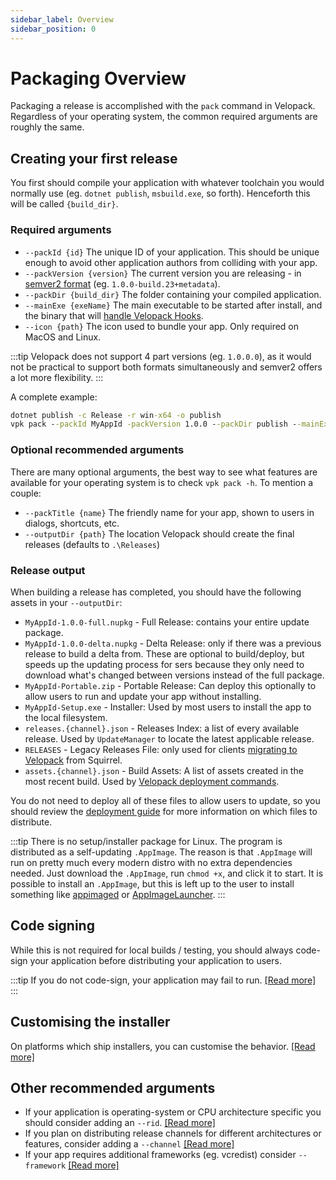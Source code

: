 ```yaml
---
sidebar_label: Overview
sidebar_position: 0
---
```


# Packaging Overview
<AppliesTo all />

Packaging a release is accomplished with the `pack` command in Velopack. Regardless of your operating system, the common required arguments are roughly the same. 

## Creating your first release
You first should compile your application with whatever toolchain you would normally use (eg. `dotnet publish`, `msbuild.exe`, so forth). 
Henceforth this will be called `{build_dir}`.

### Required arguments
- `--packId {id}` The unique ID of your application. This should be unique enough to avoid other application authors from colliding with your app.
- `--packVersion {version}` The current version you are releasing - in [semver2 format](https://semver.org/) (eg. `1.0.0-build.23+metadata`). 
- `--packDir {build_dir}` The folder containing your compiled application.
- `--mainExe {exeName}` The main executable to be started after install, and the binary that will [handle Velopack Hooks](../integrating/overview.mdx).
- `--icon {path}` The icon used to bundle your app. Only required on MacOS and Linux.

:::tip
Velopack does not support 4 part versions (eg. `1.0.0.0`), as it would not be practical to support both formats simultaneously and semver2 offers a lot more flexibility.
:::

A complete example:
```cmd
dotnet publish -c Release -r win-x64 -o publish
vpk pack --packId MyAppId -packVersion 1.0.0 --packDir publish --mainExe MyApp.exe
```

### Optional recommended arguments
There are many optional arguments, the best way to see what features are available for your operating system is to check `vpk pack -h`. To mention a couple:
- `--packTitle {name}` The friendly name for your app, shown to users in dialogs, shortcuts, etc.
- `--outputDir {path}` The location Velopack should create the final releases (defaults to `.\Releases`)

### Release output
When building a release has completed, you should have the following assets in your `--outputDir`:
- `MyAppId-1.0.0-full.nupkg` - Full Release: contains your entire update package.
- `MyAppId-1.0.0-delta.nupkg` - Delta Release: only if there was a previous release to build a delta from. These are optional to build/deploy, but speeds up the updating process for sers because they only need to download what's changed between versions instead of the full package.
- `MyAppId-Portable.zip` - Portable Release: Can deploy this optionally to allow users to run and update your app without installing.
- `MyAppId-Setup.exe` - Installer: Used by most users to install the app to the local filesystem.
- `releases.{channel}.json` - Releases Index: a list of every available release. Used by `UpdateManager` to locate the latest applicable release.
- `RELEASES` - Legacy Releases File: only used for clients [migrating to Velopack](../migrating/squirrel.mdx) from Squirrel.
- `assets.{channel}.json` - Build Assets: A list of assets created in the most recent build. Used by [Velopack deployment commands](../distributing/overview.mdx).

You do not need to deploy all of these files to allow users to update, so you should review the [deployment guide](../distributing/overview.mdx) for more information on which files to distribute.

:::tip
There is no setup/installer package for Linux. The program is distributed as a self-updating `.AppImage`. The reason is that `.AppImage` will run on pretty much every modern distro with no extra dependencies needed. Just download the `.AppImage`, run `chmod +x`, and click it to start. It is possible to install an `.AppImage`, but this is left up to the user to install something like [appimaged](https://github.com/probonopd/go-appimage/blob/master/src/appimaged/README.mdx) or [AppImageLauncher](https://github.com/TheAssassin/AppImageLauncher).
:::

## Code signing
While this is not required for local builds / testing, you should always code-sign your application before distributing your application to users. 

:::tip
If you do not code-sign, your application may fail to run. [[Read more]](signing.mdx)
:::

## Customising the installer
On platforms which ship installers, you can customise the behavior. [[Read more]](installer.mdx)

## Other recommended arguments
- If your application is operating-system or CPU architecture specific you should consider adding an `--rid`. [[Read more]](rid.mdx)
- If you plan on distributing release channels for different architectures or features, consider adding a `--channel` [[Read more]](channels.mdx)
- If your app requires additional frameworks (eg. vcredist) consider `--framework` [[Read more]](bootstrapping.mdx)